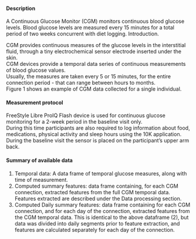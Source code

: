 #### Description

A Continuous Glucose Monitor (CGM) monitors continuous blood glucose levels. Blood glucose levels are measured every 15 minutes for a total period of two weeks concurrent with diet logging.
Introduction.  

CGM provides continuous measures of the glucose levels in the interstitial fluid, through a tiny electrochemical sensor electrode inserted under the skin.   
CGM devices provide a temporal data series of continuous measurements of blood glucose values.  
Usually, the measures are taken every 5 or 15 minutes, for the entire connection period - that can range between hours to months.  
Figure 1 shows an example of CGM data collected for a single individual.  


#### Measurement protocol 
FreeStyle Libre ProIQ Flash device is used for continuous glucose monitoring for a 2-week period in the baseline visit only.  
During this time participants are also required to log information about food, medications, physical activity and sleep hours using the 10K application.  
During the baseline visit the sensor is placed on the participant’s upper arm back.   
  
  
#### Summary of available data  
1. Temporal data: A data frame of temporal glucose measures, along with time of measurement.  
2. Computed summary features: data frame containing, for each CGM connection, extracted features from the full CGM temporal data. Features extracted are described under the Data processing section.  
3. Computed Daily summary features: data frame containing for each CGM connection, and for each day of the connection, extracted features from the CGM temporal data. This is identical to the above dataframe (2), but data was divided into daily segments prior to feature extraction, and features are calculated separately for each day of the connection.


